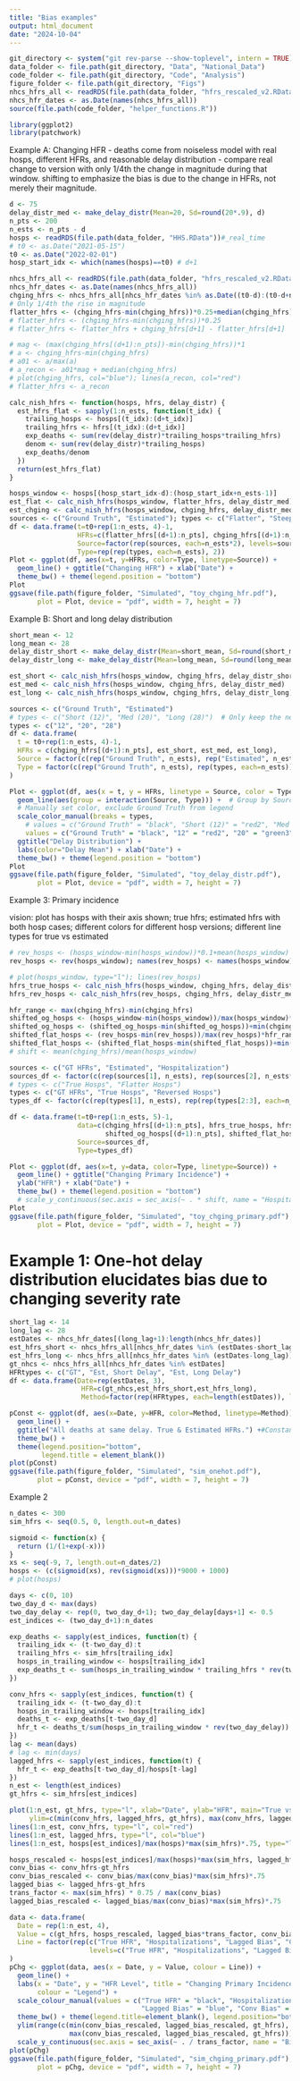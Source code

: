 ```yaml
---
title: "Bias examples"
output: html_document
date: "2024-10-04"
---
```


```r
git_directory <- system("git rev-parse --show-toplevel", intern = TRUE)
data_folder <- file.path(git_directory, "Data", "National_Data")
code_folder <- file.path(git_directory, "Code", "Analysis")
figure_folder <- file.path(git_directory, "Figs")
nhcs_hfrs_all <- readRDS(file.path(data_folder, "hfrs_rescaled_v2.RData"))
nhcs_hfr_dates <- as.Date(names(nhcs_hfrs_all))
source(file.path(code_folder, "helper_functions.R"))

library(ggplot2)
library(patchwork)
```


Example A: Changing HFR
- deaths come from noiseless model with real hosps, different HFRs, and reasonable delay distribution
- compare real change to version with only 1/4th the change in magnitude during that window. shifting to emphasize the bias is due to the change in HFRs, not merely their magnitude.

```r
d <- 75
delay_distr_med <- make_delay_distr(Mean=20, Sd=round(20*.9), d)
n_pts <- 200
n_ests <- n_pts - d
hosps <- readRDS(file.path(data_folder, "HHS.RData"))#_real_time
# t0 <- as.Date("2021-05-15")
t0 <- as.Date("2022-02-01")
hosp_start_idx <- which(names(hosps)==t0) # d+1

nhcs_hfrs_all <- readRDS(file.path(data_folder, "hfrs_rescaled_v2.RData"))
nhcs_hfr_dates <- as.Date(names(nhcs_hfrs_all))
chging_hfrs <- nhcs_hfrs_all[nhcs_hfr_dates %in% as.Date((t0-d):(t0-d+n_pts-1))]
# Only 1/4th the rise in magnitude
flatter_hfrs <- (chging_hfrs-min(chging_hfrs))*0.25+median(chging_hfrs)
# flatter_hfrs <- (chging_hfrs-min(chging_hfrs))*0.25
# flatter_hfrs <- flatter_hfrs + chging_hfrs[d+1] - flatter_hfrs[d+1]

# mag <- (max(chging_hfrs[(d+1):n_pts])-min(chging_hfrs))*1
# a <- chging_hfrs-min(chging_hfrs)
# a01 <- a/max(a)
# a_recon <- a01*mag + median(chging_hfrs)
# plot(chging_hfrs, col="blue"); lines(a_recon, col="red")
# flatter_hfrs <- a_recon

calc_nish_hfrs <- function(hosps, hfrs, delay_distr) {
  est_hfrs_flat <- sapply(1:n_ests, function(t_idx) {
    trailing_hosps <- hosps[(t_idx):(d+t_idx)]
    trailing_hfrs <- hfrs[(t_idx):(d+t_idx)]
    exp_deaths <- sum(rev(delay_distr)*trailing_hosps*trailing_hfrs)
    denom <- sum(rev(delay_distr)*trailing_hosps)
    exp_deaths/denom
  })
  return(est_hfrs_flat)
}

hosps_window <- hosps[(hosp_start_idx-d):(hosp_start_idx+n_ests-1)]
est_flat <- calc_nish_hfrs(hosps_window, flatter_hfrs, delay_distr_med)
est_chging <- calc_nish_hfrs(hosps_window, chging_hfrs, delay_distr_med)
sources <- c("Ground Truth", "Estimated"); types <- c("Flatter", "Steeper")
df <- data.frame(t=t0+rep(1:n_ests, 4)-1,
                 HFRs=c(flatter_hfrs[(d+1):n_pts], chging_hfrs[(d+1):n_pts], est_flat, est_chging),
                 Source=factor(rep(sources, each=n_ests*2), levels=sources),
                 Type=rep(rep(types, each=n_ests), 2))
Plot <- ggplot(df, aes(x=t, y=HFRs, color=Type, linetype=Source)) +
  geom_line() + ggtitle("Changing HFR") + xlab("Date") +
  theme_bw() + theme(legend.position = "bottom")
Plot
ggsave(file.path(figure_folder, "Simulated", "toy_chging_hfr.pdf"), 
       plot = Plot, device = "pdf", width = 7, height = 7)

```


Example B: Short and long delay distribution

```r
short_mean <- 12
long_mean <- 28
delay_distr_short <- make_delay_distr(Mean=short_mean, Sd=round(short_mean*.9), d)
delay_distr_long <- make_delay_distr(Mean=long_mean, Sd=round(long_mean*.9), d)

est_short <- calc_nish_hfrs(hosps_window, chging_hfrs, delay_distr_short)
est_med <- calc_nish_hfrs(hosps_window, chging_hfrs, delay_distr_med)
est_long <- calc_nish_hfrs(hosps_window, chging_hfrs, delay_distr_long)

sources <- c("Ground Truth", "Estimated")
# types <- c("Short (12)", "Med (20)", "Long (28)")  # Only keep the necessary types
types <- c("12", "20", "28")
df <- data.frame(
  t = t0+rep(1:n_ests, 4)-1,
  HFRs = c(chging_hfrs[(d+1):n_pts], est_short, est_med, est_long),
  Source = factor(c(rep("Ground Truth", n_ests), rep("Estimated", n_ests*3)), levels = sources),
  Type = factor(c(rep("Ground Truth", n_ests), rep(types, each=n_ests)), levels = c("Ground Truth", types))  # Keep Ground Truth in Type for plotting but handle later
)

Plot <- ggplot(df, aes(x = t, y = HFRs, linetype = Source, color = Type)) +
  geom_line(aes(group = interaction(Source, Type))) +  # Group by Source and Type
  # Manually set color, exclude Ground Truth from legend
  scale_color_manual(breaks = types,
    # values = c("Ground Truth" = "black", "Short (12)" = "red2", "Med (20)" = "green3", "Long (28)" = "blue")) +  
    values = c("Ground Truth" = "black", "12" = "red2", "20" = "green3", "28" = "blue")) +  
  ggtitle("Delay Distribution") +
  labs(color="Delay Mean") + xlab("Date") +
  theme_bw() + theme(legend.position = "bottom")
Plot
ggsave(file.path(figure_folder, "Simulated", "toy_delay_distr.pdf"), 
       plot = Plot, device = "pdf", width = 7, height = 7)
```


Example 3: Primary incidence

vision: plot has hosps with their axis shown; true hfrs; estimated hfrs with both hosp cases; different colors for different hosp versions; different line types for true vs estimated


```r
# rev_hosps <- (hosps_window-min(hosps_window))*0.1+mean(hosps_window)
rev_hosps <- rev(hosps_window); names(rev_hosps) <- names(hosps_window)

# plot(hosps_window, type="l"); lines(rev_hosps)
hfrs_true_hosps <- calc_nish_hfrs(hosps_window, chging_hfrs, delay_distr_med)
hfrs_rev_hosps <- calc_nish_hfrs(rev_hosps, chging_hfrs, delay_distr_med)

hfr_range <- max(chging_hfrs)-min(chging_hfrs)
shifted_og_hosps <- (hosps_window-min(hosps_window))/max(hosps_window)*hfr_range
shifted_og_hosps <- (shifted_og_hosps-min(shifted_og_hosps))+min(chging_hfrs)
shifted_flat_hosps <- (rev_hosps-min(rev_hosps))/max(rev_hosps)*hfr_range
shifted_flat_hosps <- (shifted_flat_hosps-min(shifted_flat_hosps))+min(chging_hfrs)
# shift <- mean(chging_hfrs)/mean(hosps_window)

sources <- c("GT HFRs", "Estimated", "Hospitalization")
sources_df <- factor(c(rep(sources[1], n_ests), rep(sources[2], n_ests*2), rep(sources[3], n_ests*2)), levels=sources)
# types <- c("True Hosps", "Flatter Hosps")
types <- c("GT HFRs", "True Hosps", "Reversed Hosps")
types_df <- factor(c(rep(types[1], n_ests), rep(rep(types[2:3], each=n_ests),2)), levels=types)

df <- data.frame(t=t0+rep(1:n_ests, 5)-1,
                 data=c(chging_hfrs[(d+1):n_pts], hfrs_true_hosps, hfrs_rev_hosps, 
                        shifted_og_hosps[(d+1):n_pts], shifted_flat_hosps[(d+1):n_pts]),
                 Source=sources_df,
                 Type=types_df)

Plot <- ggplot(df, aes(x=t, y=data, color=Type, linetype=Source)) +
  geom_line() + ggtitle("Changing Primary Incidence") +
  ylab("HFR") + xlab("Date") +
  theme_bw() + theme(legend.position = "bottom")
  # scale_y_continuous(sec.axis = sec_axis(~ . * shift, name = "Hospitalizations"))
Plot
ggsave(file.path(figure_folder, "Simulated", "toy_chging_primary.pdf"), 
       plot = Plot, device = "pdf", width = 7, height = 7) 

```


###########

# Example 1: One-hot delay distribution elucidates bias due to changing severity rate

```r
short_lag <- 14
long_lag <- 28
estDates <- nhcs_hfr_dates[(long_lag+1):length(nhcs_hfr_dates)]
est_hfrs_short <- nhcs_hfrs_all[nhcs_hfr_dates %in% (estDates-short_lag)]
est_hfrs_long <- nhcs_hfrs_all[nhcs_hfr_dates %in% (estDates-long_lag)]
gt_nhcs <- nhcs_hfrs_all[nhcs_hfr_dates %in% estDates]
HFRtypes <- c("GT", "Est, Short Delay", "Est, Long Delay")
df <- data.frame(Date=rep(estDates, 3),
                  HFR=c(gt_nhcs,est_hfrs_short,est_hfrs_long),
                  Method=factor(rep(HFRtypes, each=length(estDates)), levels=HFRtypes))

pConst <- ggplot(df, aes(x=Date, y=HFR, color=Method, linetype=Method)) + 
  geom_line() + 
  ggtitle("All deaths at same delay. True & Estimated HFRs.") +#Constant Primary Incidence. 
  theme_bw() +
  theme(legend.position="bottom",
        legend.title = element_blank())
plot(pConst)
ggsave(file.path(figure_folder, "Simulated", "sim_onehot.pdf"), 
       plot = pConst, device = "pdf", width = 7, height = 7) 

```
Example 2

```r
n_dates <- 300
sim_hfrs <- seq(0.5, 0, length.out=n_dates)

sigmoid <- function(x) {
  return (1/(1+exp(-x)))
}
xs <- seq(-9, 7, length.out=n_dates/2)
hosps <- (c(sigmoid(xs), rev(sigmoid(xs)))*9000 + 1000)
# plot(hosps)

days <- c(0, 10)
two_day_d <- max(days)
two_day_delay <- rep(0, two_day_d+1); two_day_delay[days+1] <- 0.5
est_indices <- (two_day_d+1):n_dates

exp_deaths <- sapply(est_indices, function(t) {
  trailing_idx <- (t-two_day_d):t
  trailing_hfrs <- sim_hfrs[trailing_idx]
  hosps_in_trailing_window <- hosps[trailing_idx]
  exp_deaths_t <- sum(hosps_in_trailing_window * trailing_hfrs * rev(two_day_delay))
})

conv_hfrs <- sapply(est_indices, function(t) {
  trailing_idx <- (t-two_day_d):t
  hosps_in_trailing_window <- hosps[trailing_idx]
  deaths_t <- exp_deaths[t-two_day_d]
  hfr_t <- deaths_t/sum(hosps_in_trailing_window * rev(two_day_delay))
})
lag <- mean(days)
# lag <- min(days)
lagged_hfrs <- sapply(est_indices, function(t) {
  hfr_t <- exp_deaths[t-two_day_d]/hosps[t-lag]
})
n_est <- length(est_indices)
gt_hfrs <- sim_hfrs[est_indices]

plot(1:n_est, gt_hfrs, type="l", xlab="Date", ylab="HFR", main="True vs Est HFR", 
     ylim=c(min(conv_hfrs, lagged_hfrs, gt_hfrs), max(conv_hfrs, lagged_hfrs, gt_hfrs)))
lines(1:n_est, conv_hfrs, type="l", col="red")
lines(1:n_est, lagged_hfrs, type="l", col="blue")
lines(1:n_est, hosps[est_indices]/max(hosps)*max(sim_hfrs)*.75, type="l", col="green")
```


```r
hosps_rescaled <- hosps[est_indices]/max(hosps)*max(sim_hfrs, lagged_hfrs, conv_hfrs)*1.5 #0.75
conv_bias <- conv_hfrs-gt_hfrs
conv_bias_rescaled <- conv_bias/max(conv_bias)*max(sim_hfrs)*.75
lagged_bias <- lagged_hfrs-gt_hfrs
trans_factor <- max(sim_hfrs) * 0.75 / max(conv_bias)
lagged_bias_rescaled <- lagged_bias/max(conv_bias)*max(sim_hfrs)*.75

data <- data.frame(
  Date = rep(1:n_est, 4),
  Value = c(gt_hfrs, hosps_rescaled, lagged_bias*trans_factor, conv_bias*trans_factor),
  Line = factor(rep(c("True HFR", "Hospitalizations", "Lagged Bias", "Conv Bias"), each=n_est), 
                    levels=c("True HFR", "Hospitalizations", "Lagged Bias", "Conv Bias"))
)
pChg <- ggplot(data, aes(x = Date, y = Value, colour = Line)) +
  geom_line() +
  labs(x = "Date", y = "HFR Level", title = "Changing Primary Incidence. True HFR and Estimation Bias.",
       colour = "Legend") +
  scale_colour_manual(values = c("True HFR" = "black", "Hospitalizations" = "green", 
                                 "Lagged Bias" = "blue", "Conv Bias" = "red")) +
  theme_bw() + theme(legend.title=element_blank(), legend.position="bottom") +
  ylim(range(c(min(conv_bias_rescaled, lagged_bias_rescaled, gt_hfrs), 
               max(conv_bias_rescaled, lagged_bias_rescaled, gt_hfrs)))) +
  scale_y_continuous(sec.axis = sec_axis(~ . / trans_factor, name = "Bias Level"))
plot(pChg)
ggsave(file.path(figure_folder, "Simulated", "sim_chging_primary.pdf"), 
       plot = pChg, device = "pdf", width = 7, height = 7) 

```


